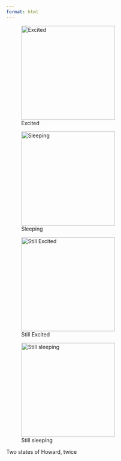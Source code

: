 ```yaml
---
format: html
---
```


::: {layout-ncol="2"}
![Excited](images/boston-terrier.png){width="250px"}

![Sleeping](images/boston-sleep.png){width="250px"}

![Still Excited](images/boston-terrier.png){width="250px"}

![Still sleeping](images/boston-sleep.png){width="250px"}

Two states of Howard, twice
:::